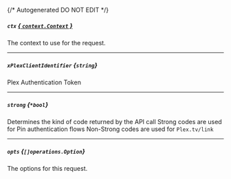{/* Autogenerated DO NOT EDIT  */}
##### `ctx` [*{ `context.Context` }*](https://pkg.go.dev/context#Context)
The context to use for the request.

---
##### `xPlexClientIdentifier` *{`string`}*
Plex Authentication Token

---
##### `strong` *{`*bool`}*
Determines the kind of code returned by the API call
Strong codes are used for Pin authentication flows
Non\-Strong codes are used for `Plex.tv/link`


---
##### `opts` *{`[]operations.Option`}*
The options for this request.

